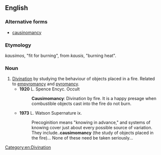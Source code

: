 ==English==

===Alternative forms===
* [[causinomancy]]

===Etymology===
{{etyl|grc|en}} ''kausimos'', "fit for burning", from ''kausis'', "burning heat".

===Noun===
{{en-noun|-}}

# [[divination|Divination]] by studying the behaviour of objects placed in a fire. Related to [[empyromancy]] and [[pyromancy]].
#* '''1920''' L. Spence Encyc. Occult
#*: '''Causimomancy''': Divination by fire. It is a happy presage when combustible objects cast into the fire do not burn.
#* '''1973''' L. Watson Supernature ix.
#*: Precoginition means "knowing in advance," and systems of knowing cover just about every possible source of variation. They include..'''causimomancy''' (the study of objects placed in the fire)... None of these need be taken seriously...

[[Category:en:Divination]]